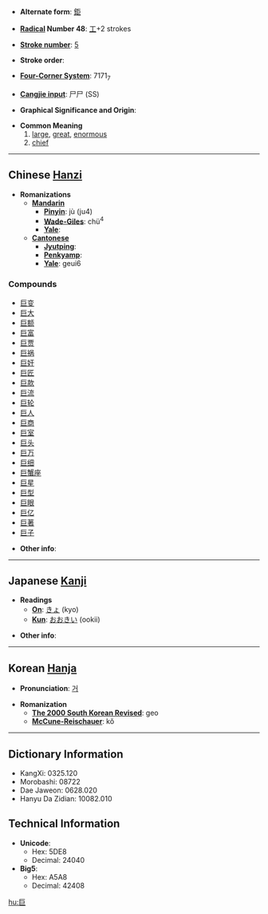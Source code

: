 * '''Alternate form''': [[鉅]]

* '''[[Wiktionary:Chinese radical index| Radical]] Number 48''': [[Wiktionary:Chinese radical index 工|工]]+2 strokes

* '''[[Wiktionary:Chinese total strokes index|Stroke number]]''': [[Wiktionary:Chinese total strokes index 5|5]]

* '''Stroke order''': 

* '''[[Wiktionary:Chinese four corner index|Four-Corner System]]''': 7171<sub>7</sub>

* '''[[Wiktionary:Chinese Cangjie index|Cangjie input]]''': 尸尸 (SS)

* '''Graphical Significance and Origin''': 

* '''Common Meaning'''
*# [[large]], [[great]], [[enormous]]
*# [[chief]]

----

== Chinese [[Hanzi]] ==

* '''Romanizations'''
** '''[[Mandarin]]'''
*** '''[[Pinyin]]''': jù (ju4)
*** '''[[Wade-Giles]]''': chü<sup>4</sup>
*** '''[[Yale]]''': 
** '''[[Cantonese]]'''
*** '''[[Jyutping]]''':
*** '''[[Penkyamp]]''': 
*** '''[[Yale]]''': geui6

===Compounds===
*[[巨变]]
*[[巨大]]
*[[巨额]]
*[[巨富]]
*[[巨贾]]
*[[巨祸]]
*[[巨奸]]
*[[巨匠]]
*[[巨款]]
*[[巨流]]
*[[巨轮]]
*[[巨人]]
*[[巨商]]
*[[巨室]]
*[[巨头]]
*[[巨万]]
*[[巨细]]
*[[巨蟹座]]
*[[巨星]]
*[[巨型]]
*[[巨眼]]
*[[巨亿]]
*[[巨著]]
*[[巨子]]

* '''Other info''': 

----

== Japanese [[Kanji]] ==

* '''Readings'''
** '''[[On]]''': [[きょ]] (kyo)
** '''[[Kun]]''': [[おおきい]] (ookii)

* '''Other info''':  

----

== Korean [[Hanja]] ==

* '''Pronunciation''': [[거]]

* '''Romanization'''
** '''[[The 2000 South Korean Revised Romanization|The 2000 South Korean Revised]]''': geo
** '''[[McCune-Reischauer]]''': kŏ

----

== Dictionary Information ==

* KangXi: 0325.120
* Morobashi: 08722
* Dae Jaweon: 0628.020
* Hanyu Da Zidian: 10082.010

== Technical Information ==

* '''Unicode''':
** Hex: 5DE8
** Decimal: 24040
* '''Big5''':
** Hex: A5A8
** Decimal: 42408

[[hu:巨]]